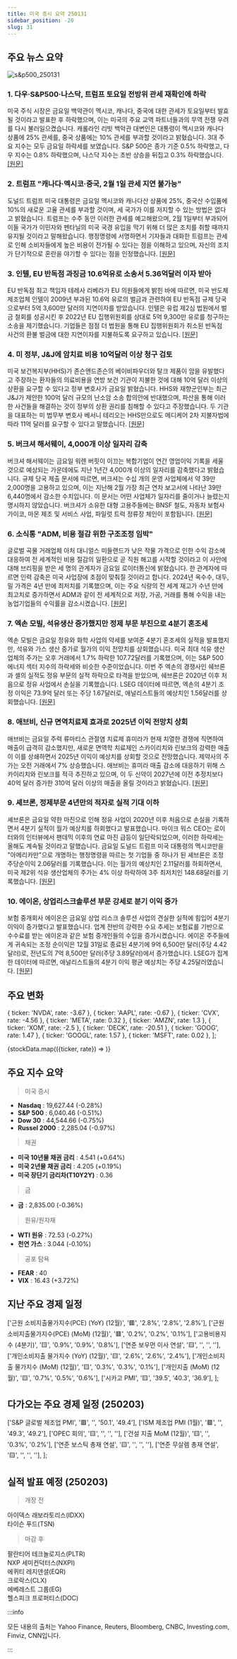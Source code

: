 ```yaml
---
title: 미국 증시 요약 250131
sidebar_position: -20
slug: 31
---
```


## 주요 뉴스 요약

![s&p500_250131](/map/250131.png)

### 1. **다우·S&P500·나스닥, 트럼프 토요일 전방위 관세 재확인에 하락**

미국 주식 시장은 금요일 백악관이 멕시코, 캐나다, 중국에 대한 관세가 토요일부터 발효될 것이라고 발표한 후 하락했으며, 이는 미국의 주요 교역 파트너들과의 무역 전쟁 우려를 다시 불러일으켰습니다. 캐롤라인 리빗 백악관 대변인은 대통령이 멕시코와 캐나다 상품에 25% 관세를, 중국 상품에는 10% 관세를 부과할 것이라고 밝혔습니다. 3대 주요 지수는 모두 금요일 하락세를 보였습니다. S&P 500은 종가 기준 0.5% 하락했고, 다우 지수는 0.8% 하락했으며, 나스닥 지수는 초반 상승을 뒤집고 0.3% 하락했습니다. [[원문]](https://finance.yahoo.com/news/live/stock-market-today-dow-sp-500-nasdaq-stumble-as-trump-recommits-to-sweeping-tariffs-on-saturday-143108934.html)

### 2. **트럼프 "캐나다·멕시코·중국, 2월 1일 관세 지연 불가능"**

도널드 트럼프 미국 대통령은 금요일 멕시코와 캐나다산 상품에 25%, 중국산 수입품에 10%의 새로운 고율 관세를 부과할 것이며, 세 국가가 이를 저지할 수 있는 방법은 없다고 밝혔습니다. 트럼프는 수주 동안 이러한 관세를 예고해왔으며, 2월 1일부터 부과되어 이들 국가가 이민자와 펜타닐의 미국 국경 유입을 막기 위해 더 많은 조치를 취할 때까지 유지될 것이라고 말해왔습니다. 행정명령에 서명하면서 기자들과 대화한 트럼프는 관세로 인해 소비자들에게 높은 비용이 전가될 수 있다는 점을 이해하고 있으며, 자신의 조치가 단기적으로 혼란을 야기할 수 있다는 점을 인정했습니다. [[원문]](https://www.reuters.com/world/americas/north-america-braces-new-trump-tariffs-saturday-deadline-nears-2025-01-31/)

### 3. **인텔, EU 반독점 과징금 10.6억유로 소송서 5.36억달러 이자 받아**

EU 반독점 최고 책임자 테레사 리베라가 EU 의원들에게 밝힌 바에 따르면, 미국 반도체 제조업체 인텔이 2009년 부과된 10.6억 유로의 벌금과 관련하여 EU 반독점 규제 당국으로부터 5억 3,600만 달러의 지연이자를 받았습니다. 인텔은 유럽 제2심 법원에서 벌금 철회를 성공시킨 후 2022년 EU 집행위원회를 상대로 5억 9,300만 유로를 청구하는 소송을 제기했습니다. 기업들은 점점 더 법원을 통해 EU 집행위원회가 취소된 반독점 사건의 환불 벌금에 대한 지연이자를 지불하도록 요구하고 있습니다. [[원문]](https://www.reuters.com/technology/intel-gets-536-million-interest-106-billion-euro-eu-antitrust-fine-2025-01-31/)

### 4. **미 정부, J&J에 암치료 비용 10억달러 이상 청구 검토**

미국 보건복지부(HHS)가 존슨앤드존슨의 베이비파우더와 탈크 제품이 암을 유발했다고 주장하는 환자들의 의료비용을 연방 보건 기관이 지불한 것에 대해 10억 달러 이상의 상환을 요구할 수 있다고 정부 변호사가 금요일 밝혔습니다. HHS와 재향군인부는 최근 J&J가 제안한 100억 달러 규모의 난소암 소송 합의안에 반대했으며, 파산을 통해 이러한 사건들을 해결하는 것이 정부의 상환 권리를 침해할 수 있다고 주장했습니다. 두 기관을 대표하는 미 법무부 변호사 베서니 테리오는 HHS만으로도 메디케어 2차 지불자법에 따라 11억 달러를 요구할 수 있다고 말했습니다. [[원문]](https://www.reuters.com/business/healthcare-pharmaceuticals/us-government-could-seek-over-1-billion-jj-cancer-treatment-costs-2025-01-31/)

### 5. **버크셔 해서웨이, 4,000개 이상 일자리 감축**

버크셔 해서웨이는 금요일 워렌 버핏이 이끄는 복합기업이 연간 영업이익 기록을 세울 것으로 예상되는 가운데에도 지난 1년간 4,000개 이상의 일자리를 감축했다고 밝혔습니다. 규제 당국 제출 문서에 따르면, 버크셔는 수십 개의 운영 사업체에서 약 39만 2,000명을 고용하고 있으며, 이는 지난해 2월 가장 최근 연차 보고서에 나타난 39만 6,440명에서 감소한 수치입니다. 이 문서는 어떤 사업체가 일자리를 줄이거나 늘렸는지 명시하지 않았습니다. 버크셔가 소유한 대형 고용주들에는 BNSF 철도, 자동차 보험사 가이코, 마몬 제조 및 서비스 사업, 파일럿 트럭 정류장 체인이 포함됩니다. [[원문]](https://www.reuters.com/business/finance/berkshire-hathaway-has-shed-more-than-4000-jobs-2025-01-31/)

### 6. **소식통 "ADM, 비용 절감 위한 구조조정 임박"**

글로벌 곡물 거래업체 아처 대니얼스 미들랜드가 낮은 작물 가격으로 인한 수익 감소에 대응하여 전 세계적인 비용 절감의 일환으로 곧 직원 해고를 시작할 것이라고 이 사안에 대해 브리핑을 받은 세 명의 관계자가 금요일 로이터통신에 밝혔습니다. 한 관계자에 따르면 인력 감축은 미국 사업장에 초점이 맞춰질 것이라고 합니다. 2024년 옥수수, 대두, 밀 가격은 4년 만에 최저치를 기록했으며, 이는 주요 식량의 전 세계 재고가 수년 만에 최고치로 증가하면서 ADM과 같이 전 세계적으로 저장, 가공, 거래를 통해 수익을 내는 농업기업들의 수익률을 감소시켰습니다. [[원문]](https://www.reuters.com/business/adm-make-layoffs-soon-cut-costs-sources-say-2025-01-31/)

### 7. **엑손 모빌, 석유생산 증가했지만 정제 부문 부진으로 4분기 혼조세**

엑손 모빌은 금요일 정유와 화학 사업의 약세를 보여준 4분기 혼조세의 실적을 발표했지만, 석유와 가스 생산 증가로 월가의 이익 전망치를 상회했습니다. 미국 최대 석유 생산업체의 주가는 오후 거래에서 1.7% 하락한 107.72달러를 기록했으며, 이는 S&P 500 에너지 섹터 지수의 하락세와 비슷한 수준이었습니다. 이번 주 엑손의 경쟁사인 쉐브론과 셸의 실적도 정유 부문의 실적 하락으로 타격을 받았으며, 쉐브론은 2020년 이후 처음으로 정유 사업에서 손실을 기록했습니다. LSEG 데이터에 따르면, 엑손의 4분기 조정 이익은 73.9억 달러 또는 주당 1.67달러로, 애널리스트들의 예상치인 1.56달러를 상회했습니다. [[원문]](https://www.reuters.com/business/energy/exxon-beats-q4-estimates-with-higher-permian-guyana-output-2025-01-31/)

### 8. **애브비, 신규 면역치료제 효과로 2025년 이익 전망치 상회**

애브비는 금요일 주력 류마티스 관절염 치료제 휴미라가 현재 치열한 경쟁에 직면하여 매출이 급격히 감소했지만, 새로운 면역학 치료제인 스카이리치와 린보크의 강력한 매출이 이를 상쇄하면서 2025년 이익이 예상치를 상회할 것으로 전망했습니다. 제약사의 주가는 오전 거래에서 7% 상승했습니다. 애브비는 휴미라 매출 감소에 대응하기 위해 스카이리치와 린보크를 적극 추진하고 있으며, 이 두 신약이 2027년에 이전 추정치보다 40억 달러 증가한 310억 달러 이상의 매출을 올릴 것이라고 밝혔습니다. [[원문]](https://www.reuters.com/business/healthcare-pharmaceuticals/abbvie-forecasts-2025-profit-above-estimates-driven-by-newer-immunology-drugs-2025-01-31/)

### 9. **셰브론, 정제부문 4년만의 적자로 실적 기대 이하**

셰브론은 금요일 약한 마진으로 인해 정유 사업이 2020년 이후 처음으로 손실을 기록하면서 4분기 실적이 월가 예상치를 하회했다고 발표했습니다. 마이크 워스 CEO는 로이터와의 인터뷰에서 팬데믹 이후의 연료 마진 급등이 일단락되었으며, 이러한 하락세는 올해도 계속될 것이라고 말했습니다. 금요일 도널드 트럼프 미국 대통령의 멕시코만을 "아메리카만"으로 개명하는 행정명령을 따르는 첫 기업들 중 하나가 된 셰브론은 조정 주당순이익 2.06달러를 기록했습니다. 이는 월가의 예상치인 2.11달러를 하회하면서, 미국 제2위 석유 생산업체의 주가는 4% 이상 하락하여 3주 최저치인 148.68달러를 기록했습니다. [[원문]](https://www.reuters.com/business/energy/chevron-misses-earnings-estimate-refining-posts-first-loss-four-years-2025-01-31/)

### 10. **에이온, 상업리스크솔루션 부문 강세로 분기 이익 증가**

보험 중개회사 에이온은 금요일 상업 리스크 솔루션 사업의 견실한 실적에 힘입어 4분기 이익이 증가했다고 발표했습니다. 업계 전반의 강력한 수요 추세는 보험료를 기반으로 수수료를 받는 에이온과 같은 보험 중개인들의 수입을 증가시켰습니다. 에이온 주주들에게 귀속되는 조정 순이익은 12월 31일로 종료된 4분기에 9억 6,500만 달러(주당 4.42달러)로, 전년도의 7억 8,500만 달러(주당 3.89달러)에서 증가했습니다. LSEG가 집계한 데이터에 따르면, 애널리스트들의 4분기 이익 평균 예상치는 주당 4.25달러였습니다. [[원문]](https://www.reuters.com/business/finance/aons-quarterly-profit-rises-commercial-risk-solutions-unit-strength-2025-01-31/)

## 주요 변화

  { ticker: 'NVDA', rate: -3.67 },
  { ticker: 'AAPL', rate: -0.67 },
  { ticker: 'CVX', rate: -4.56 },
  { ticker: 'META', rate: 0.32 },
  { ticker: 'AMZN', rate: 1.3 },
  { ticker: 'XOM', rate: -2.5 },
  { ticker: 'DECK', rate: -20.51 },
  { ticker: 'GOOG', rate: 1.47 },
  { ticker: 'GOOGL', rate: 1.57 },
  { ticker: 'MSFT', rate: 0.02 },
];

{stockData.map(({ticker, rate}) => <StockCardMini key={ticker} ticker={ticker} rate={rate}></StockCardMini>)}

## 주요 지수 요약

> 미국 증시

- **Nasdaq** : 19,627.44 (-0.28%)
- **S&P 500** : 6,040.46 (-0.51%)
- **Dow 30** : 44,544.66 (-0.75%)
- **Russel 2000** : 2,285.04 (-0.97%)

> 채권

- **미국 10년물 채권 금리** : 4.541 (+0.64%)
- **미국 2년물 채권 금리** : 4.205 (+0.19%)
- **미국 장단기 금리차(T10Y2Y)** : 0.36

> 금

- **금** : 2,835.00 (-0.36%)

> 원유/원자재

- **WTI 원유** : 72.53 (-0.27%)
- **천연 가스** : 3.044 (-0.10%)

> 공포 탐욕

- **FEAR** : 40
- **VIX** : 16.43 (+3.72%)

## 지난 주요 경제 일정

  ['근원 소비지출물가지수(PCE) (YoY) (12월)', '🟥', '2.8%', '2.8%', '2.8%'],
  ['근원 소비지출물가지수(PCE) (MoM) (12월)', '🟥', '0.2%', '0.2%', '0.1%'],
  ['고용비용지수 (4분기)', '🟨', '0.9%', '0.9%', '0.8%'],
  ['연준 보우먼 이사 연설', '🟨', '', '', ''],
  ['개인소비지출 물가지수 (YoY) (12월)', '🟨', '2.6%', '2.6%', '2.4%'],
  ['개인소비지출 물가지수 (MoM) (12월)', '🟨', '0.3%', '0.3%', '0.1%'],
  ['개인지출 (MoM) (12월)', '🟨', '0.7%', '0.5%', '0.6%'],
  ['시카고 PMI', '🟨', '39.5', '40.3', '36.9'],
];

<EconomicCalendar data={eventsData} />

## 다가오는 주요 경제 일정 (250203)

  ['S&P 글로벌 제조업 PMI', '🟥', '', '50.1', '49.4'],
  ['ISM 제조업 PMI (1월)', '🟥', '', '49.3', '49.2'],
  ['OPEC 회의', '🟨', '', '', ''],
  ['건설 지출 MoM (12월)', '🟨', '', '0.3%', '0.2%'],
  ['연준 보스틱 총재 연설', '🟨', '', '', ''],
  ['연준 무살렘 총재 연설', '🟨', '', '', ''],
];

<EconomicCalendar data={nextEventsData} />

## 실적 발표 예정 (250203)

> 개장 전

아이덱스 래보라토리스(IDXX)  
타이슨 푸드(TSN)

> 마감 후

팔란티어 테크놀로지스(PLTR)  
NXP 세미컨덕터스(NXPI)  
에퀴티 레지덴셜(EQR)  
크로락스(CLX)  
에베레스트 그룹(EG)  
헬스피크 프로퍼티스(DOC)

:::info

모든 내용의 출처는 Yahoo Finance, Reuters, Bloomberg, CNBC, Investing.com, Finviz, CNN입니다.

:::
